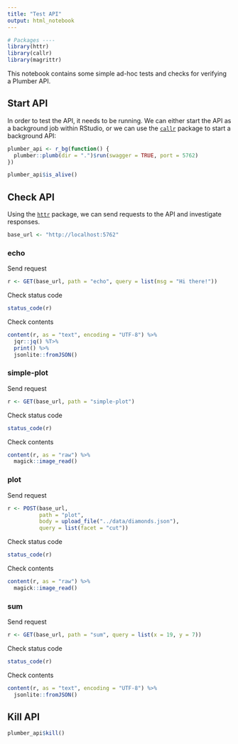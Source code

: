 ```yaml
---
title: "Test API"
output: html_notebook
---
```


```r
# Packages ----
library(httr)
library(callr)
library(magrittr)
```

This notebook contains some simple ad-hoc tests and checks for verifying a
Plumber API.

## Start API
In order to test the API, it needs to be running. We can either start the API as
a background job within RStudio, or we can use the
[`callr`](https://callr.r-lib.org/) package to start a background API:
```r
plumber_api <- r_bg(function() {
  plumber::plumb(dir = ".")$run(swagger = TRUE, port = 5762)
})
```

```r
plumber_api$is_alive()
```

## Check API
Using the [`httr`](https://httr.r-lib.org/) package, we can send requests to the
API and investigate responses.

```r
base_url <- "http://localhost:5762"
```


### echo
Send request
```r
r <- GET(base_url, path = "echo", query = list(msg = "Hi there!"))
```

Check status code
```r
status_code(r)
```

Check contents
```r
content(r, as = "text", encoding = "UTF-8") %>% 
  jqr::jq() %T>%
  print() %>% 
  jsonlite::fromJSON()
```

### simple-plot
Send request
```r
r <- GET(base_url, path = "simple-plot")
```

Check status code
```r
status_code(r)
```

Check contents
```r
content(r, as = "raw") %>% 
  magick::image_read()
```

### plot
Send request
```r
r <- POST(base_url, 
          path = "plot",
          body = upload_file("../data/diamonds.json"),
          query = list(facet = "cut"))
```

Check status code
```r
status_code(r)
```

Check contents
```r
content(r, as = "raw") %>% 
  magick::image_read()
```

### sum
Send request
```r
r <- GET(base_url, path = "sum", query = list(x = 19, y = 7))
```

Check status code
```r
status_code(r)
```

Check contents
```r
content(r, as = "text", encoding = "UTF-8") %>% 
  jsonlite::fromJSON()
```

## Kill API

```r
plumber_api$kill()
```